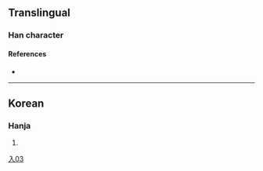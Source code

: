 {{character info/new}}
==Translingual==

===Han character===
{{Han char|rn=11|rad=入|as=03|sn=5|four=|canj=ONI|ids=⿱入夕}}

====References====
* {{Han ref|kx=0126.041|dkj=|dj=|hdz=|uh=34B1|ud=13489|bh=|bd=}}

----

==Korean==

===Hanja===
{{ko-hanja|hangeul=[[몽]]|rv=mong|mr=mong}}

# {{alternative form of|ko|夢}}

[[Category:Korean-only CJKV Characters|入03]]